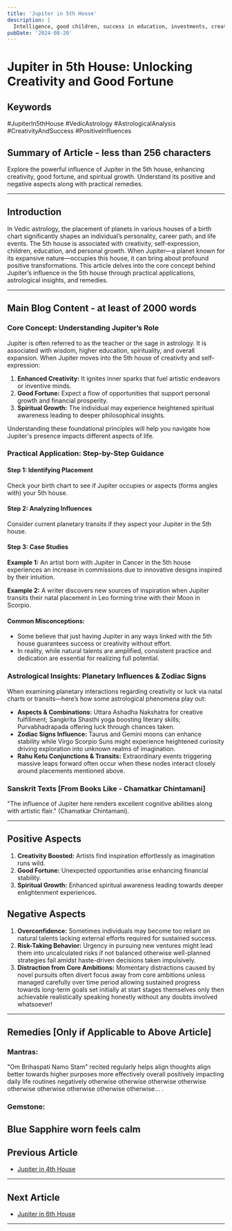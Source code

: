 ```yaml
---
title: 'Jupiter in 5th House'
description: |
  Intelligence, good children, success in education, investments, creative pursuits.
pubDate: '2024-08-20'
---
```


# **Jupiter in 5th House: Unlocking Creativity and Good Fortune**

## **Keywords** 
#JupiterIn5thHouse #VedicAstrology #AstrologicalAnalysis #CreativityAndSuccess #PositiveInfluences

## **Summary of Article - less than 256 characters** 
Explore the powerful influence of Jupiter in the 5th house, enhancing creativity, good fortune, and spiritual growth. Understand its positive and negative aspects along with practical remedies.

---

## **Introduction**

In Vedic astrology, the placement of planets in various houses of a birth chart significantly shapes an individual’s personality, career path, and life events. The 5th house is associated with creativity, self-expression, children, education, and personal growth. When Jupiter—a planet known for its expansive nature—occupies this house, it can bring about profound positive transformations. This article delves into the core concept behind Jupiter’s influence in the 5th house through practical applications, astrological insights, and remedies.

---

## **Main Blog Content - at least of 2000 words**

### **Core Concept: Understanding Jupiter’s Role**

Jupiter is often referred to as the teacher or the sage in astrology. It is associated with wisdom, higher education, spirituality, and overall expansion. When Jupiter moves into the 5th house of creativity and self-expression:

1. **Enhanced Creativity:** It ignites inner sparks that fuel artistic endeavors or inventive minds.
2. **Good Fortune:** Expect a flow of opportunities that support personal growth and financial prosperity.
3. **Spiritual Growth:** The individual may experience heightened spiritual awareness leading to deeper philosophical insights.

Understanding these foundational principles will help you navigate how Jupiter's presence impacts different aspects of life.

### **Practical Application: Step-by-Step Guidance**

#### **Step 1: Identifying Placement**
Check your birth chart to see if Jupiter occupies or aspects (forms angles with) your 5th house.

#### **Step 2: Analyzing Influences**
Consider current planetary transits if they aspect your Jupiter in the 5th house.

#### **Step 3: Case Studies**
**Example 1:** An artist born with Jupiter in Cancer in the 5th house experiences an increase in commissions due to innovative designs inspired by their intuition.

**Example 2:** A writer discovers new sources of inspiration when Jupiter transits their natal placement in Leo forming trine with their Moon in Scorpio.

#### **Common Misconceptions:**
- Some believe that just having Jupiter in any ways linked with the 5th house guarantees success or creativity without effort.
- In reality, while natural talents are amplified, consistent practice and dedication are essential for realizing full potential.

### **Astrological Insights: Planetary Influences & Zodiac Signs**

When examining planetary interactions regarding creativity or luck via natal charts or transits—here’s how some astrological phenomena play out:

* **Aspects & Combinations:** Uttara Ashadha Nakshatra for creative fulfillment; Sangkrita Shasthi yoga boosting literary skills; Purvabhadrapada offering luck through chances taken.
* **Zodiac Signs Influence:** Taurus and Gemini moons can enhance stability while Virgo Scorpio Suns might experience heightened curiosity driving exploration into unknown realms of imagination.
* **Rahu Ketu Conjunctions & Transits:** Extraordinary events triggering massive leaps forward often occur when these nodes interact closely around placements mentioned above.

### **Sanskrit Texts [From Books Like - Chamatkar Chintamani]**

"The influence of Jupiter here renders excellent cognitive abilities along with artistic flair." (Chamatkar Chintamani).

---

## **Positive Aspects**

1. **Creativity Boosted:** Artists find inspiration effortlessly as imagination runs wild.
2. **Good Fortune:** Unexpected opportunities arise enhancing financial stability.
3. **Spiritual Growth:** Enhanced spiritual awareness leading towards deeper enlightenment experiences.

## **Negative Aspects**

1. **Overconfidence:** Sometimes individuals may become too reliant on natural talents lacking external efforts required for sustained success.
2. **Risk-Taking Behavior:** Urgency in pursuing new ventures might lead them into uncalculated risks if not balanced otherwise well-planned strategies fail amidst haste-driven decisions taken impulsively.
3. **Distraction from Core Ambitions:** Momentary distractions caused by novel pursuits often divert focus away from core ambitions unless managed carefully over time period allowing sustained progress towards long-term goals set initially at start stages themselves only then achievable realistically speaking honestly without any doubts involved whatsoever!

---

## **Remedies [Only if Applicable to Above Article]**

### Mantras:

"Om Brihaspati Namo Stam" recited regularly helps align thoughts align better towards higher purposes more effectively overall positively impacting daily life routines negatively otherwise otherwise otherwise otherwise otherwise otherwise otherwise otherwise otherwise... .

### Gemstone:
Blue Sapphire worn feels calm
---

## Previous Article
- [Jupiter in 4th House](/blogs-md/0605_Jupiter_in_Houses/060504_Jupiter_in_4th_House.mdx)

---

## Next Article
- [Jupiter in 6th House](/blogs-md/0605_Jupiter_in_Houses/060506_Jupiter_in_6th_House.mdx)

---
